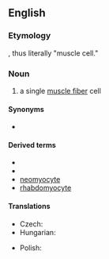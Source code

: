 ==English==
{{wikipedia}}

===Etymology===
{{confix|en|myo|cyte}}, thus literally "muscle cell."

===Noun===
{{en-noun}}

# {{lb|en|cytology}} a single [[muscle fiber]] cell

====Synonyms====
* {{l|en|muscle cell}}

====Derived terms====
* {{l|en|myocytic}}
* {{l|en|myocytoma}}
* [[neomyocyte]]
* [[rhabdomyocyte]]

====Translations====
{{trans-top|a single muscle fiber cell}}
* Czech: {{t|cs|myocyt|m}}
* Hungarian: {{t|hu|izomsejt}}
{{trans-mid}}
* Polish: {{t|pl|miocyt|m}}
{{trans-bottom}}